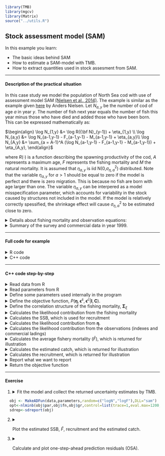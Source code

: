 ```r
library(TMB)
library(mgcv)
library(Matrix)
source("../utils.R")
```


## **Stock assessment model (SAM)** 
In this example you learn:

* The basic ideas behind SAM
* How to estimate a SAM-model with TMB.
* How to extract quantities used in stock assesment from SAM.


***
#### Description of the practical situation
In this case study we model the population of North Sea cod with use of assessment model SAM [(Nielsen et al., 2014)](https://doi.org/10.1016/j.fishres.2014.01.014). The example is similar as the example given [here](https://github.com/fishfollower/samex) by Anders Nielsen.
Let $N_{a,y}$ be the number of cod of age $a$ in year $y$. The number of fish next year equals the number of fish this year minus those who have died and added those who have been born. This can be expressed mathematically as:

$\begin{align}
\log N_{1,y} &= \log R({\bf N}_{y-1}) + \eta_{1,y} \\
\log N_{a,y} &= \log N_{a-1,y-1} - F_{a-1,y-1} - M_{a-1,y-1} + \eta_{a,y}\\
\log N_{A,y} &= \sum_{a = A-1}^A (\log N_{a-1,y-1} - F_{a-1,y-1} - M_{a-1,y-1}) + \eta_{A,y},
\end{align}$

where $R(\cdot)$ is a function describing the spawning productivity of the cod, $A$ represents a maximum age, $F$ represents the fishing mortality and $M$ the natural mortality. It is assumed that $\eta_{a,y}$ is iid N(0,$\sigma_{\eta,a}^2$) distributed. Note that the variable $\eta_{a,y}$ for $a>1$ should be equal to zero if the model is perfect and there is zero migration. This is because no fish are born with age larger than one. The variable $\eta_{a,y}$ can be interpered as a model misspecification parameter, which accounts for variability in the stock caused by structures not included in the model. If the model is relatively correctly spessified, the shrinkage effect will cause $\sigma_{\eta,a}^2$ to be estimated close to zero. 

<details> <summary> Details about fishing mortality and observation equations: </summary> 


We assume that the fishing mortality is given by 
\begin{align}
\log {\bf F}_y = \log {\bf F}_{y-1} + \pmb{\xi_y},
\end{align}
were $\pmb{\xi} \sim N(0,\pmb{\Sigma}_{\xi})$. We further observe time of series commercial catches and indexes which are assumed given by:

$\begin{align}
\log C_{a,y} &= \log \Big( \frac{F_{a,y}}{F_{a,y} + M_{a,y}} (1- e^{-F_{a,y} - M_{a,y}})N_{a,y} \Big) + \epsilon^c_{a,y} \\
\log I_{y}^{(s)} &= \log ( Q_a^{(s)} e^{-(F_{a,y} + M_{a,y})day^{(s)}/365} N_{a,y}) + \epsilon^s_{a,y}   \\
\end{align}$

It is assumed that  $\pmb{\epsilon}^c \sim N(0,\pmb{\Sigma}_c)$and $\pmb{\epsilon}^{(s)} \sim N(0,\pmb{\Sigma}_s)$. These time series are the observations used to estimate the parameters in SAM.



</details>

<details> <summary> Summary of the survey and commercial data in year 1999.</summary>
```r
#head(Vegetation,5)
load("input.RData")
rownames(data$obs) <- NULL
print(data$obs[which(data$obs[,1]==1999),1:4])
```
</details>

***

#### Full code for example
<details> <summary> R code</summary>
```r
include_source("sam.R", linesToInclud=c(1:999))
```
</details>
<details> <summary> C++ code</summary>
```r
include_source("sam.cpp", linesToInclud=c(29:999))
```
</details>

***

#### C++ code step-by-step
<details>  
  <summary>Read data from R</summary>
```c++
  DATA_VECTOR(fleetTypes);    //Indicator variables for data types
  DATA_VECTOR(sampleTimes);   //Time in year the time series is collected
  DATA_INTEGER(nobs);         //Number of observations
  DATA_ARRAY(obs);            //Observations from every year, fleet and age.
  DATA_ARRAY(propMat);        //Proportion mature
  DATA_ARRAY(stockMeanWeight);//Estimated mean weight in population
  DATA_ARRAY(catchMeanWeight);//Estimated mean weight in catch
  DATA_ARRAY(natMor);         //Natural mortality
  DATA_INTEGER(minAge);       //Minimum age
  DATA_INTEGER(maxAge);       //Maximum age
  DATA_INTEGER(maxAgePlusGroup); //Indicator variable stating if we have defined a pluss group
  DATA_IARRAY(keyLogFsta);    //Used for defining fishing mortality equal for several ages
  DATA_INTEGER(corFlag);      //Variable defining correlation strucutre for F
  DATA_IARRAY(keyLogFpar);    //Variable used for catchability
  DATA_IARRAY(keyVarF);       //Variable used for setting variances in F equal
  DATA_IARRAY(keyVarLogN);    //Variable used for setting variances in \eta equal
  DATA_IARRAY(keyVarObs);     //Variable used for setting variances in observations equal
  DATA_INTEGER(stockRecruitmentModelCode); //Variable used for choosing recrutiment model
  DATA_INTEGER(noScaledYears);    //Number of years we just know the scaled catch
  DATA_IVECTOR(keyScaledYears);   //Which year do we just know the scaled catch
  DATA_IMATRIX(keyParScaledYA);   //Variable used for estimating scaling
  DATA_IVECTOR(fbarRange);        //Age range of fbar
```
</details>
<details>
  <summary>Read parameters from R</summary>
```c++
  PARAMETER_VECTOR(logFpar);      //Catchaility (Q_s^a)
  PARAMETER_VECTOR(logSdLogFsta); //Log standatd deviation of F
  PARAMETER_VECTOR(logSdLogN);    //Log standatd deviation of \eta
  PARAMETER_VECTOR(logSdLogObs);  //Log standatd deviation of observations
  PARAMETER_VECTOR(rec_loga); //Recruitment parameter
  PARAMETER_VECTOR(rec_logb); //Recruitment parameter
  PARAMETER(logit_rho);       //Used in correlation structure for F
  PARAMETER_VECTOR(logScale); //Scaling parameters in those year we just know the scaled catch
  PARAMETER_ARRAY(logF);      //Random effect for F
  PARAMETER_ARRAY(logN);      //Random effect for \eta
```
</details>

<details>
  <summary>Define some parameters used internally in the program</summary>
```c++
  int timeSteps=logF.dim[1];
  int stateDimF=logF.dim[0];
  int stateDimN=logN.dim[0];
  Type rho=f(logit_rho);
  vector<Type> sdLogFsta=exp(logSdLogFsta);
  vector<Type> varLogN=exp(logSdLogN*Type(2.0));
  vector<Type> varLogObs=exp(logSdLogObs*Type(2.0));
  vector<Type> ssb(timeSteps);
  vector<Type> logssb(timeSteps);
  vector<Type> fbar(timeSteps);
  vector<Type> logfbar(timeSteps);
  vector<Type> cat(catchMeanWeight.dim(0));
  vector<Type> logCatch(catchMeanWeight.dim(0));
  vector<Type> tsb(timeSteps);
  vector<Type> logtsb(timeSteps);
  vector<Type> logR(timeSteps);
  vector<Type> R(timeSteps);
  matrix<Type> fvar(stateDimF,stateDimF);
  matrix<Type> fcor(stateDimF,stateDimF);
  vector<Type> fsd(stateDimF);
```
</details>


<details>
  <summary>Define the objective function, $P(\pmb{\eta}, \pmb{\epsilon}^{s},\pmb{\epsilon}^{c}| \pmb{I}, \pmb{C})$. </summary>
```c++
  Type nll=0; //negative log-likelihood
```
</details>

<details>
  <summary>Define the correlation structure of the fishing mortality, $\pmb{\Sigma}_{\xi}$</summary>
```c++
  for(int i=0; i<stateDimF; ++i){
    fcor(i,i)=1.0;
  }

  if(corFlag==1){
    for(int i=0; i<stateDimF; ++i){
      for(int j=0; j<i; ++j){
        fcor(i,j)=rho;
        fcor(j,i)=fcor(i,j);
      }
    }
  }
  if(corFlag==2){
    for(int i=0; i<stateDimF; ++i){
      for(int j=0; j<i; ++j){
        fcor(i,j)=pow(rho,abs(Type(i-j)));
        fcor(j,i)=fcor(i,j);
      }
    }
  }

  int i,j;
  for(i=0; i<stateDimF; ++i){
    for(j=0; j<stateDimN; ++j){
      if(keyLogFsta(0,j)==i)break;
    }
    fsd(i)=sdLogFsta(keyVarF(0,j));
  }

  for(i=0; i<stateDimF; ++i){
    for(j=0; j<stateDimF; ++j){
      fvar(i,j)=fsd(i)*fsd(j)*fcor(i,j);
    }
  }
```
</details>

<details>
  <summary>Calculates the likelihood contribution from the fishing mortality </summary>
```c++
  using namespace density;
  MVNORM_t<Type> neg_log_densityF(fvar);
  for(int i=1;i<timeSteps;i++){
    nll+=neg_log_densityF(logF.col(i)-logF.col(i-1)); // F-Process likelihood
  }
```
</details>

<details>
  <summary>Calculates the SSB, which is used for recruitment </summary>
```c++
  for(int i=0;i<timeSteps;i++){ // calc ssb
    ssb(i)=0.0;
    for(int j=0; j<stateDimN; ++j){
        ssb(i)+=exp(logN(j,i))*propMat(i,j)*stockMeanWeight(i,j);
    }
    logssb(i)=log(ssb(i));
  }
```
</details>

<details>
  <summary> Calculates the likelihood contribution from $\pmb{\eta}$.  </summary>
```c++
  matrix<Type> nvar(stateDimN,stateDimN);
  for(int i=0; i<stateDimN; ++i){
    for(int j=0; j<stateDimN; ++j){
      if(i!=j){nvar(i,j)=0.0;}else{nvar(i,j)=varLogN(keyVarLogN(0,i));}
    }
  }
  MVNORM_t<Type> neg_log_densityN(nvar);
  vector<Type> predN(stateDimN);
  for(int i=1;i<timeSteps;i++){
    if(stockRecruitmentModelCode==0){ // straight RW
      predN(0)=logN(0,i-1);
    }else{
      if(stockRecruitmentModelCode==1){//ricker
        predN(0)=rec_loga(0)+log(ssb(i-1))-exp(rec_logb(0))*ssb(i-1);
      }else{
        if(stockRecruitmentModelCode==2){//BH
          predN(0)=rec_loga(0)+log(ssb(i-1))-log(1.0+exp(rec_logb(0))*ssb(i-1));
        }else{
          error("SR model code not recognized");
        }
      }
    }

    for(int j=1; j<stateDimN; ++j){
      if(keyLogFsta(0,j-1)>(-1)){
        predN(j)=logN(j-1,i-1)-exp(logF(keyLogFsta(0,j-1),i-1))-natMor(i-1,j-1);
      }else{
        predN(j)=logN(j-1,i-1)-natMor(i-1,j-1);
      }
    }
    if(maxAgePlusGroup==1){
      predN(stateDimN-1)=log(exp(logN(stateDimN-2,i-1)-exp(logF(keyLogFsta(0,stateDimN-2),i-1))-natMor(i-1,stateDimN-2))+
                               exp(logN(stateDimN-1,i-1)-exp(logF(keyLogFsta(0,stateDimN-1),i-1))-natMor(i-1,stateDimN-1)));
    }
    nll+=neg_log_densityN(logN.col(i)-predN); // N-Process likelihood
  }
```
</details>

<details>
<summary> Calculates the likelihood contribution from the observations (indexes and commercial ladings)   </summary>
```c++
  int f, ft, a, y,yy, scaleIdx;
  int minYear=CppAD::Integer((obs(0,0)));
  Type zz;
  vector<Type> predObs(nobs);
  vector<Type> predSd(nobs);
  for(int i=0;i<nobs;i++){
    y=CppAD::Integer(obs(i,0))-minYear;
    f=CppAD::Integer(obs(i,1));
    ft=CppAD::Integer(fleetTypes(f-1));
    a=CppAD::Integer(obs(i,2))-minAge;
    zz=exp(logF(keyLogFsta(0,a),y))+natMor(y,a);

    switch(ft){
      case 0:
        predObs(i)=logN(a,y)-log(zz)+log(1-exp(-zz));
        if(keyLogFsta(f-1,a)>(-1)){
          predObs(i)+=logF(keyLogFsta(0,a),y);
        }
        scaleIdx=-1;
        yy=CppAD::Integer(obs(i,0));
        for(int j=0; j<noScaledYears; ++j){
          if(yy==keyScaledYears(j)){
            scaleIdx=keyParScaledYA(j,a);
            if(scaleIdx>=0){
              predObs(i)-=logScale(scaleIdx);
            }
            break;
          }
        }
        break;

        case 2:
          predObs(i)=logN(a,y)-zz*sampleTimes(f-1);
          if(keyLogFpar(f-1,a)>(-1)){
            predObs(i)+=logFpar(keyLogFpar(f-1,a));
          }

        break;

        default:
          std::cerr<<"Unknown fleet code: "<<ft<<std::endl;
        return 0 ;
        break;
    }
    predSd(i)=sqrt(varLogObs(keyVarObs(f-1,a)));
    nll+=-dnorm(log(obs(i,3)),predObs(i),predSd(i),true);
  }
```
</details>

<details>
<summary>Calculates the average fishery mortality ($\bar F$), which is returned for illustration </summary>
```c++
  for(int y=0;y<timeSteps;y++){
    fbar(y)=Type(0);
    for(int a=fbarRange(0);a<=fbarRange(1);a++){
      fbar(y)+=exp(logF(keyLogFsta(0,a-minAge),y));
    }
    fbar(y)/=Type(fbarRange(1)-fbarRange(0)+1);
    logfbar(y)=log(fbar(y));
  }
```
</details>

<details>
<summary>Calculates the estimated catch, which is returned for illustration </summary>
```c++
  for(int y=0;y<catchMeanWeight.dim(0);y++){
    cat(y)=Type(0);
    for(int a=minAge;a<=maxAge;a++){
      Type z=exp(logF(keyLogFsta(0,a-minAge),y))+natMor(y,a-minAge);
      cat(y)+=exp(logF(keyLogFsta(0,a-minAge),y))/z*exp(logN(a-minAge,y))*(Type(1.0)-exp(-z))*catchMeanWeight(y,a-minAge);
    }
    logCatch(y)=log(cat(y));
  }
```
</details>

<details>
<summary>Calculates the recruitment, which is returned for illustration </summary>
```c++
  for(int y=0;y<timeSteps;y++){  
    logR(y)=logN(0,y);
    R(y)=exp(logR(y));
  }
```
</details>


<details>
<summary>Report what we want to report </summary>
```c++
  ADREPORT(logssb);
  ADREPORT(logfbar);
  ADREPORT(logCatch);
  ADREPORT(logR);
```
</details>


<details>
<summary>Return the objective function </summary>
```c++
  return nll;
```
</details>


***
#### Exercise

1. 
<details>  
  <summary> Fit the model and collect the returned uncertainty estimates by TMB.</summary>
```r
  obj <- MakeADFun(data,parameters,random=c("logN","logF"),DLL="sam")
  opt<-nlminb(obj$par,obj$fn,obj$gr,control=list(trace=1,eval.max=1200,iter.max=900))
  sdrep<-sdreport(obj)
```
</details>

2. 
<details>  
  <summary> Plot the estimated SSB, $\bar F$, recruitment and the estimated catch.</summary> 
  For convenience we first construct the following plotting function:
  
    ```r
      plotit <-function (what, x=data$years, ylab=what, xlab="Years", trans=function(x)x ,...){
      idx<-names(sdrep$value)==what
      y<-sdrep$value[idx]
      ci<-y+sdrep$sd[idx]%o%c(-2,2)
      plot(x,trans(y), xlab=xlab, ylab=ylab, type="l", lwd=3, ylim=range(c(trans(ci),0)), las=1,...)
      polygon(c(x,rev(x)), y = c(trans(ci[,1]),rev(trans(ci[,2]))), border = gray(.5,alpha=.5), col = gray(.5,alpha=.5))
      grid(col="black")
    }
    ```
    We then construct the plots:
    
    ```r
      pl <- as.list(sdrep,"Est")
      plsd <- as.list(sdrep,"Std")
      par(mfrow=c(2,2))
      options(scipen=-3)
      plotit("logssb", ylab="SSB", trans=exp)
      plotit("logfbar", ylab="Fbar", trans=exp)
      plotit("logR", ylab="R", trans=exp)
      plotit("logCatch", ylab="Catch", trans=exp, x=data$years[-length(data$years)])
    ```
    
    ![](figuresSAM.png)
</details>

3. 
<details>  
  <summary> Calculate and plot one-step-ahead prediction residuals (OSA).</summary> 
  See [documentation](https://www.rdocumentation.org/packages/TMB/versions/1.7.13/topics/oneStepPredict) for description of OSA and the function `oneStepPredict()` for calculating OSA in TMB. OSA is calculated by including an indicator variable,`keep`, which is used for removing data from the likelihood. In the C++ part we modify:
  
    ```c++
      DATA_VECTOR(obsVec); //Include the observation as a vector (needed when using oneStepPredict)
      DATA_VECTOR_INDICATOR(keep, obsVec);  //Structure needed for one-step predictions
      
      //nll+=- dnorm(log(obs(i,3)),predObs(i),predSd(i),true);
      nll+=- keep(i)*dnorm(obsVec(i),predObs(i),predSd(i),true);
    }
    ```
    In the R part we modify:
    
    ```r
      data$obsVec = log(data$obs[,4]) 
      
      predict  <- oneStepPredict(obj,observation.name="obsVec",
                           data.term.indicator = "keep", discrete = FALSE)
    ```
    
    Plot the residuals:
    ```r
      tmp = as.data.frame(data$obs)
      tmp$res = predict$residual
      tmp$sign = rep("+",length(tmp$res))
      tmp$sign[tmp$res<0] = "-"
      tmp =tmp[tmp$fleet==1,]
      
      library(ggplot2)
      resPlot <- ggplot(tmp, aes(x = year, y = age, size = abs(res),fill = sign)) +
        geom_point(shape = 21)+
        ggtitle("OSA residuals for fleet 1")
      fill = c("red", "blue")
      resPlot <- resPlot + scale_fill_manual(values = fill)
      resPlot
    ```

    
    ![](residuals.png)
</details>






